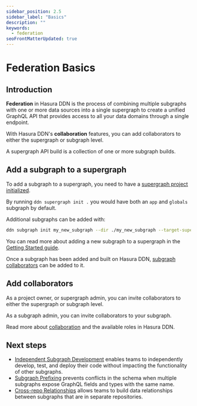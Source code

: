 ```yaml
---
sidebar_position: 2.5
sidebar_label: "Basics"
description: ""
keywords:
  - federation
seoFrontMatterUpdated: true
---
```


# Federation Basics


## Introduction

**Federation** in Hasura DDN is the process of combining multiple subgraphs with one or more data sources into a single
supergraph to create a unified GraphQL API that provides access to all your data domains through a single endpoint.

With Hasura DDN's **collaboration** features, you can add collaborators to either the supergraph or subgraph level.

A supergraph API build is a collection of one or more subgraph builds.

## Add a subgraph to a supergraph

To add a subgraph to a supergraph, you need to have a
[supergraph project initialized](/getting-started/quickstart.mdx).

By running `ddn supergraph init .` you would have both an `app` and `globals` subgraph by default.

Additional subgraphs can be added with:

```bash title="Add a subgraph to a supergraph:"
ddn subgraph init my_new_subgraph --dir ./my_new_subgraph --target-supergraph ./supergraph.yaml
```

You can read more about adding a new subgraph to a supergraph in the
[Getting Started guide](/getting-started/quickstart.mdx).

Once a subgraph has been added and built on Hasura DDN, [subgraph collaborators](/collaboration/invite.mdx)
can be added to it.

## Add collaborators

As a project owner, or supergraph admin, you can invite collaborators to either the supergraph or subgraph level.

As a subgraph admin, you can invite collaborators to your subgraph.

Read more about [collaboration](/collaboration/invite.mdx) and the available roles in Hasura DDN.

## Next steps

- [Independent Subgraph Development](/federation/independent-subgraph-development.mdx) enables teams to independently
  develop, test, and deploy their code without impacting the functionality of other subgraphs.
- [Subgraph Prefixing](/federation/subgraph-prefixing.mdx) prevents conflicts in the schema when multiple subgraphs
  expose GraphQL fields and types with the same name.
- [Cross-repo Relationships](/federation/cross-repo-relationships.mdx) allows teams to build data relationships between
  subgraphs that are in separate repositories.

